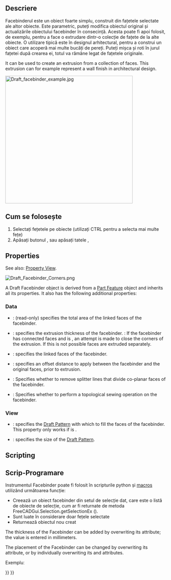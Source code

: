 <languages/>

{{Docnav
|[[Draft_Point|Point]]
|[[Draft_ShapeString|ShapeString]]
|[[Draft_Workbench|Draft]]
|IconL=Draft_Point.svg 
|IconR=Draft_ShapeString.svg 
|IconC=Workbench_Draft.svg
}}

<div class="mw-translate-fuzzy">
{{GuiCommand/ro
|Name=Draft Facebinder
|Name/ro=Draft Facebinder
|MenuLocation=Draft → Facebinder
|Workbenches=[[Draft_Workbench/ro|Draft]], [[Arch_Workbench/ro|Arch]]
|Shortcut={{KEY|F}} {{KEY|F}}
}}
</div>

<span id="Description"></span>
==Descriere==

<div class="mw-translate-fuzzy">
Facebinderul este un obiect foarte simplu, construit din fațetele selectate ale altor obiecte. Este parametric, puteți modifica obiectul original și actualizările obiectului facebinder în consecință. Acesta poate fi apoi folosit, de exemplu, pentru a face o extrudare dintr-o colecție de fațete de la alte obiecte. O utilizare tipică este în designul arhitectural, pentru a construi un obiect care acoperă mai multe bucăți de pereți. Puteți mișca și roti în jurul fațetei după crearea ei, totul va rămâne legat de fațetele originale.
</div>

It can be used to create an extrusion from a collection of faces. This extrusion can for example represent a wall finish in architectural design.

[[Image:Draft_facebinder_example.jpg|400px]]
{{Caption|Facebinder created from the faces of walls}}

<span id="Usage"></span>
== Cum se folosește ==

<div class="mw-translate-fuzzy">
# Selectați fețetele pe obiecte (utilizați CTRL pentru a selecta mai multe fețe)
# Apăsați butonul {{KEY | [[Image: Draft_Facebinder.svg | 16px]] [[Draft_Facebinder | Facebinder]]}}, sau apăsați tatele {{KEY | F}}, {{KEY | F}}
</div>

== Properties ==

See also: [[Property_View|Property View]].

[[File:Draft_Facebinder_Corners.png]]
{{Caption|On the left an extruded facebinder with closed corners (pink),<br>
on the right an extruded facebinder with open corners (orange).<br>
Closed corners are a V1.1 feature.}}

A Draft Facebinder object is derived from a [[Part_Feature|Part Feature]] object and inherits all its properties. It also has the following additional properties:

===Data===

{{TitleProperty|Draft}}

* {{PropertyData|Area|Area}}: (read-only) specifies the total area of the linked faces of the facebinder.
* {{PropertyData|Extrusion|Distance}}: specifies the extrusion thickness of the facebinder. {{Version|1.1}}: If the facebinder has connected faces and {{PropertyData|Sew}} is {{TRUE}}, an attempt is made to close the corners of the extrusion. If this is not possible faces are extruded separately.
* {{PropertyData|Faces|LinkSubList}}: specifies the linked faces of the facebinder.
* {{PropertyData|Offset|Distance}}: specifies an offset distance to apply between the facebinder and the original faces, prior to extrusion.
* {{PropertyData|Remove Splitter|Bool}}: Specifies whether to remove splitter lines that divide co-planar faces of the facebinder.
* {{PropertyData|Sew|Bool}}: Specifies whether to perform a topological sewing operation on the facebinder.

=== View ===

{{TitleProperty|Draft}}

* {{PropertyView|Pattern|Enumeration}}: specifies the [[Draft_Pattern|Draft Pattern]] with which to fill the faces of the facebinder. This property only works if {{PropertyView|Display Mode}} is {{value|Flat Lines}}.
* {{PropertyView|Pattern Size|Float}}: specifies the size of the [[Draft_Pattern|Draft Pattern]].

==Scripting==

<div class="mw-translate-fuzzy">
== Scrip-Programare ==
</div>

<div class="mw-translate-fuzzy">
Instrumentul Facebinder poate fi folosit în scripturile python și [[macros]] utilizând următoarea funcție:
</div>

{{Code|code=
facebinder = make_facebinder(selectionset)
}}

<div class="mw-translate-fuzzy">
* Creează un obiect facebinder din setul de selecție dat, care este o listă de obiecte de selecție, cum ar fi returnate de metoda FreeCADGui.Selection.getSelectionEx ().
* Sunt luate în considerare doar fețele selectate
* Returnează obiectul nou creat
</div>

{{Code|code=
PropertyLinkSubList = [tuple1, tuple2, tuple3, ...]
PropertyLinkSubList = [(object1, list1), (object2, list2), (object3, list3), ...]
PropertyLinkSubList = [(object1, ['Face1', 'Face4', 'Face6']), ...]
PropertyLinkSubList = [(object1, ('Face1', 'Face4', 'Face6')), ...]
}}

The thickness of the Facebinder can be added by overwriting its {{incode|Extrusion}} attribute; the value is entered in millimeters.

The placement of the Facebinder can be changed by overwriting its {{incode|Placement}} attribute, or by individually overwriting its {{incode|Placement.Base}} and {{incode|Placement.Rotation}} attributes.

Exempluː

{{Code|code=
import FreeCAD as App
import FreeCADGui as Gui
import Draft

doc = App.newDocument()

# Insert a solid box
box = doc.addObject("Part::Box", "Box")
box.Length = 2300
box.Width = 800
box.Height = 1000

# selection = Gui.Selection.getSelectionEx()
selection = [(box, ("Face1", "Face6"))]
facebinder = Draft.make_facebinder(selection)
facebinder.Extrusion = 50

doc.recompute()

facebinder.Placement.Base = App.Vector(1000, -1000, 100)
facebinder.ViewObject.ShapeColor = (0.99, 0.99, 0.4)

doc.recompute()
}}


{{Docnav
|[[Draft_Point|Point]]
|[[Draft_ShapeString|ShapeString]]
|[[Draft_Workbench|Draft]]
|IconL=Draft_Point.svg 
|IconR=Draft_ShapeString.svg 
|IconC=Workbench_Draft.svg
}}

{{Draft Tools navi{{#translation:}}}}
{{Userdocnavi{{#translation:}}}}